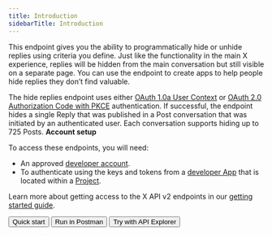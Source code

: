 ---
title: Introduction
sidebarTitle: Introduction
---


This endpoint gives you the ability to programmatically hide or unhide replies using criteria you define. Just like the functionality in the main X experience, replies will be hidden from the main conversation but still visible on a separate page. You can use the endpoint to create apps to help people hide replies they don’t find valuable.

The hide replies endpoint uses either [OAuth 1.0a User Context](/resources/fundamentals/authentication#oauth-1-0a-2) or [OAuth 2.0 Authorization Code with PKCE](resources/fundamentals/authentication#oauth-2-0-authorization-code-flow-with-pkce-2) authentication. If successful, the endpoint hides a single Reply that was published in a Post conversation that was initiated by an authenticated user. Each conversation supports hiding up to 725 Posts.
<Note>
**Account setup**

To access these endpoints, you will need:

* An approved [developer account](https://developer.x.com/en/portal/petition/essential/basic-info).
* To authenticate using the keys and tokens from a [developer App](/resources/fundamentals/developer-apps) that is located within a [Project](/resources/fundamentals/projects). 

Learn more about getting access to the X API v2 endpoints in our [getting started guide](/x-api/getting-started/getting-access).
</Note>
<div className="flex space-x-2">
<Button href="/x-api/posts/hide-replies/quickstart">
  Quick start
</Button>
<Button href="/x-api/posts/hide-replies">
  Run in Postman
</Button>
<Button href="https://developer.x.com/apitools/api?endpoint=%2F2%2Ftweets%2F%7Bid%7D%2Fhidden&method=put">
  Try with API Explorer
</Button>
</div>